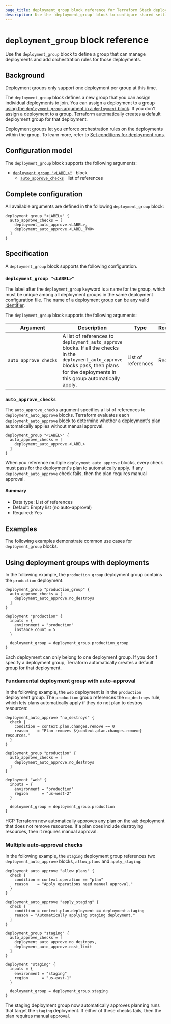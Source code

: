 ```yaml
---
page_title: deployment_group block reference for Terraform Stack deployments
description: Use the `deployment_group` block to configure shared settings and auto-approval rules for deployments in your Stack.
---
```


# `deployment_group` block reference

Use the `deployment_group` block to define a group that can manage deployments and add orchestration rules for those deployments.

## Background

<Note>

Deployment groups only support one deployment per group at this time.

</Note>

The `deployment_group` block defines a new group that you can assign individual deployments to join. You can assign a deployment to a group [using the `deployment_group` argument in a `deployment` block](/terraform/language/block/stack/tfdeploy/deployment#deployment_group). If you don't assign a deployment to a group, Terraform automatically creates a default deployment group for that deployment.

Deployment groups let you enforce orchestration rules on the deployments within the group. To learn more, refer to [Set conditions for deployment runs](/terraform/language/stacks/deploy/conditions).

## Configuration model

The `deployment_group` block supports the following arguments:

- [`deployment_group "<LABEL>"`](#deployment_group) &nbsp; block
  - [`auto_approve_checks`](#auto_approve_checks) &nbsp; list of references

## Complete configuration

All available arguments are defined in the following `deployment_group` block:

```hcl
deployment_group "<LABEL>" {
  auto_approve_checks = [
    deployment_auto_approve.<LABEL>,
    deployment_auto_approve.<LABEL_TWO>
  ]
}
```

## Specification

A `deployment_group` block supports the following configuration.

### `deployment_group "<LABEL>"`

The label after the `deployment_group` keyword is a name for the group, which must be unique among all deployment groups in the same deployment configuration file. The name of a deployment group can be any valid [identifier](/terraform/language/syntax/configuration#identifiers).

The `deployment_group` block supports the following arguments:

| Argument | Description | Type | Required? |
| --- | --- | --- | --- |
| `auto_approve_checks` | A list of references to `deployment_auto_approve` blocks. If all the checks in the `deployment_auto_approve` blocks pass, then plans for the deployments in this group automatically apply. | List of references | Required |

### `auto_approve_checks`

The `auto_approve_checks` argument specifies a list of references to `deployment_auto_approve` blocks. Terraform evaluates each `deployment_auto_approve` block to determine whether a deployment's plan automatically applies without manual approval.

```hcl
deployment_group "<LABEL>" {
  auto_approve_checks = [
    deployment_auto_approve.<LABEL>
  ]
}
```

When you reference multiple `deployment_auto_approve` blocks, every check must pass for the deployment's plan to automatically apply. If any `deployment_auto_approve` check fails, then the plan requires manual approval.

#### Summary

- Data type: List of references
- Default: Empty list (no auto-approval)
- Required: Yes

## Examples

The following examples demonstrate common use cases for `deployment_group` blocks.

## Using deployment groups with deployments

In the following example, the `production_group` deployment group contains the  `production` deployment:

```hcl
deployment_group "production_group" {
  auto_approve_checks = [
    deployment_auto_approve.no_destroys
  ]
}

deployment "production" {
  inputs = {
    environment = "production"
    instance_count = 5
  }

  deployment_group = deployment_group.production_group
}
```

Each deployment can only belong to one deployment group. If you don't specify a deployment group, Terraform automatically creates a default group for that deployment.

### Fundamental deployment group with auto-approval

In the following example, the `web` deployment is in the `production` deployment group. The `production` group references the `no_destroys` rule, which lets plans automatically apply if they do not plan to destroy resources:

```hcl
deployment_auto_approve "no_destroys" {
  check {
    condition = context.plan.changes.remove == 0
    reason    = "Plan removes ${context.plan.changes.remove} resources."
  }
}

deployment_group "production" {
  auto_approve_checks = [
    deployment_auto_approve.no_destroys
  ]
}

deployment "web" {
  inputs = {
    environment = "production"
    region      = "us-west-2"
  }

  deployment_group = deployment_group.production
}
```

HCP Terraform now automatically approves any plan on the `web` deployment that does not remove resources. If a plan does include destroying resources, then it requires manual approval.

### Multiple auto-approval checks

In the following example, the `staging` deployment group references two `deployment_auto_approve` blocks, `allow_plans` and `apply_staging`:

```hcl
deployment_auto_approve "allow_plans" {
  check {
    condition = context.operation == "plan"
    reason    = "Apply operations need manual approval."
  }
}

deployment_auto_approve "apply_staging" {
  check {
    condition = context.plan.deployment == deployment.staging
    reason = "Automatically applying staging deployment."
  }
}

deployment_group "staging" {
  auto_approve_checks = [
    deployment_auto_approve.no_destroys,
    deployment_auto_approve.cost_limit
  ]
}

deployment "staging" {
  inputs = {
    environment = "staging"
    region      = "us-east-1"
  }

  deployment_group = deployment_group.staging
}
```

The staging deployment group now automatically approves planning runs that target the `staging` deployment. If either of these checks fails, then the plan requires manual approval.
